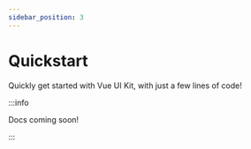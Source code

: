 ```yaml
---
sidebar_position: 3
---
```


# Quickstart

Quickly get started with Vue UI Kit, with just a few lines of code!

:::info

Docs coming soon!

:::
